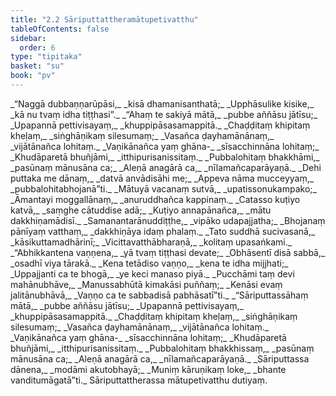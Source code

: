 ```yaml
---
title: "2.2 Sāriputtattheramātupetivatthu"
tableOfContents: false
sidebar:
  order: 6
type: "tipitaka"
basket: "su"
book: "pv"
---
```



<DynamicBreadcrumb />

<Division number="116" book="pv" bookNo="19" page="140">

<Paragraph number="133" type="verses" book="pv">
_“Naggā dubbaṇṇarūpāsi,_  
_kisā dhamanisanthatā;_  
_Upphāsulike kisike,_  
_kā nu tvaṃ idha tiṭṭhasi”._  

</Paragraph>

</Division>
<Division number="117" book="pv" bookNo="19" page="140">

<Paragraph number="134" type="verses" book="pv">
_“Ahaṃ te sakiyā mātā,_  
_pubbe aññāsu jātīsu;_  
_Upapannā pettivisayaṃ,_  
_khuppipāsasamappitā._  

</Paragraph>

</Division>
<Division number="118" book="pv" bookNo="19" page="140">

<Paragraph number="135" type="verses" book="pv">
_Chaḍḍitaṃ khipitaṃ kheḷaṃ,_  
_siṅghāṇikaṃ silesumaṃ;_  
_Vasañca ḍayhamānānaṃ,_  
_vijātānañca lohitaṃ._  

</Paragraph>

</Division>
<Division number="119" book="pv" bookNo="19" page="140">

<Paragraph number="136" type="verses" book="pv">
_Vaṇikānañca yaṃ ghāna-_  
_sīsacchinnāna lohitaṃ;_  
_Khudāparetā bhuñjāmi,_  
_itthipurisanissitaṃ._  

</Paragraph>

</Division>
<Division number="120" book="pv" bookNo="19" page="140">

<Paragraph number="137" type="verses" book="pv">
_Pubbalohitaṃ bhakkhāmi,_  
_pasūnaṃ mānusāna ca;_  
_Aleṇā anagārā ca,_  
_nīlamañcaparāyaṇā._  

</Paragraph>

</Division>
<Division number="121" book="pv" bookNo="19" page="140">

<Paragraph number="138" type="verses" book="pv">
_Dehi puttaka me dānaṃ,_  
_datvā anvādisāhi me;_  
_Appeva nāma mucceyyaṃ,_  
_pubbalohitabhojanā”ti._  

</Paragraph>

</Division>
<Division number="122" book="pv" bookNo="19" page="140">

<Paragraph number="139" type="verses" book="pv">
_Mātuyā vacanaṃ sutvā,_  
_upatissonukampako;_  
_Āmantayi moggallānaṃ,_  
_anuruddhañca kappinaṃ._  

</Paragraph>

</Division>
<Division number="123" book="pv" bookNo="19" page="140">

<Paragraph number="140" type="verses" book="pv">
_Catasso kuṭiyo katvā,_  
_saṃghe cātuddise adā;_  
_Kuṭiyo annapānañca,_  
_mātu dakkhiṇamādisī._  

</Paragraph>

</Division>
<Division number="124" book="pv" bookNo="19" page="140">

<Paragraph number="141" type="verses" book="pv">
_Samanantarānuddiṭṭhe,_  
_vipāko udapajjatha;_  
_Bhojanaṃ pānīyaṃ vatthaṃ,_  
_dakkhiṇāya idaṃ phalaṃ._  

</Paragraph>

</Division>
<Division number="125" book="pv" bookNo="19" page="140">

<Paragraph number="142" type="verses" book="pv">
_Tato suddhā sucivasanā,_  
_kāsikuttamadhārinī;_  
_Vicittavatthābharaṇā,_  
_kolitaṃ upasaṅkami._  

</Paragraph>

</Division>
<Division number="126" book="pv" bookNo="19" page="141">

<Paragraph number="143" type="verses" book="pv">
_“Abhikkantena vaṇṇena,_  
_yā tvaṃ tiṭṭhasi devate;_  
_Obhāsentī disā sabbā,_  
_osadhī viya tārakā._  

</Paragraph>

</Division>
<Division number="127" book="pv" bookNo="19" page="141">

<Paragraph number="144" type="verses" book="pv">
_Kena tetādiso vaṇṇo,_  
_kena te idha mijjhati;_  
_Uppajjanti ca te bhogā,_  
_ye keci manaso piyā._  

</Paragraph>

</Division>
<Division number="128" book="pv" bookNo="19" page="141">

<Paragraph number="145" type="verses" book="pv">
_Pucchāmi taṃ devi mahānubhāve,_  
_Manussabhūtā kimakāsi puññaṃ;_  
_Kenāsi evaṃ jalitānubhāvā,_  
_Vaṇṇo ca te sabbadisā pabhāsatī”ti._  

</Paragraph>

</Division>
<Division number="129" book="pv" bookNo="19" page="141">

<Paragraph number="146" type="verses" book="pv">
_“Sāriputtassāhaṃ mātā,_  
_pubbe aññāsu jātīsu;_  
_Upapannā pettivisayaṃ,_  
_khuppipāsasamappitā._  

</Paragraph>

</Division>
<Division number="130" book="pv" bookNo="19" page="141">

<Paragraph number="147" type="verses" book="pv">
_Chaḍḍitaṃ khipitaṃ kheḷaṃ,_  
_siṅghāṇikaṃ silesumaṃ;_  
_Vasañca ḍayhamānānaṃ,_  
_vijātānañca lohitaṃ._  

</Paragraph>

</Division>
<Division number="131" book="pv" bookNo="19" page="141">

<Paragraph number="148" type="verses" book="pv">
_Vaṇikānañca yaṃ ghāna-_  
_sīsacchinnāna lohitaṃ;_  
_Khudāparetā bhuñjāmi,_  
_itthipurisanissitaṃ._  

</Paragraph>

</Division>
<Division number="132" book="pv" bookNo="19" page="141">

<Paragraph number="149" type="verses" book="pv">
_Pubbalohitaṃ bhakkhissaṃ,_  
_pasūnaṃ mānusāna ca;_  
_Aleṇā anagārā ca,_  
_nīlamañcaparāyaṇā._  

</Paragraph>

</Division>
<Division number="133" book="pv" bookNo="19" page="141">

<Paragraph number="150" type="verses" book="pv">
_Sāriputtassa dānena,_  
_modāmi akutobhayā;_  
_Muniṃ kāruṇikaṃ loke,_  
_bhante vanditumāgatā”ti._  


</Paragraph>
</Division>

<Paragraph number="151" type="center" book="pv">
Sāriputtattherassa mātupetivatthu dutiyaṃ.
</Paragraph>